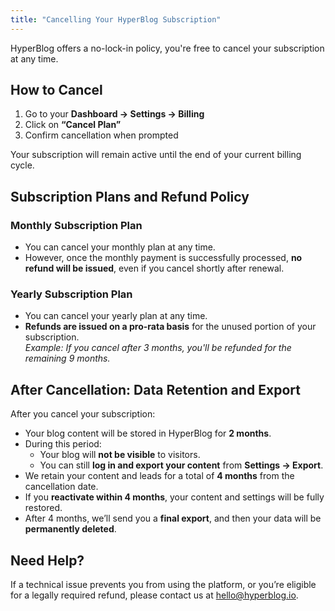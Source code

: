```yaml
---
title: "Cancelling Your HyperBlog Subscription"
---
```


HyperBlog offers a no-lock-in policy, you're free to cancel your subscription at any time.

## How to Cancel

1. Go to your **Dashboard → Settings → Billing**
2. Click on **“Cancel Plan”**
3. Confirm cancellation when prompted

Your subscription will remain active until the end of your current billing cycle.

## Subscription Plans and Refund Policy

### Monthly Subscription Plan

- You can cancel your monthly plan at any time.
- However, once the monthly payment is successfully processed, **no refund will be issued**, even if you cancel shortly after renewal.

### Yearly Subscription Plan

- You can cancel your yearly plan at any time.
- **Refunds are issued on a pro-rata basis** for the unused portion of your subscription.\
  _Example: If you cancel after 3 months, you'll be refunded for the remaining 9 months._

## After Cancellation: Data Retention and Export

After you cancel your subscription:

- Your blog content will be stored in HyperBlog for **2 months**.
- During this period:
  - Your blog will **not be visible** to visitors.
  - You can still **log in and export your content** from **Settings → Export**.
- We retain your content and leads for a total of **4 months** from the cancellation date.
- If you **reactivate within 4 months**, your content and settings will be fully restored.
- After 4 months, we’ll send you a **final export**, and then your data will be **permanently deleted**.

## Need Help?

If a technical issue prevents you from using the platform, or you’re eligible for a legally required refund, please contact us at [hello@hyperblog.io](mailto:hello@hyperblog.io).